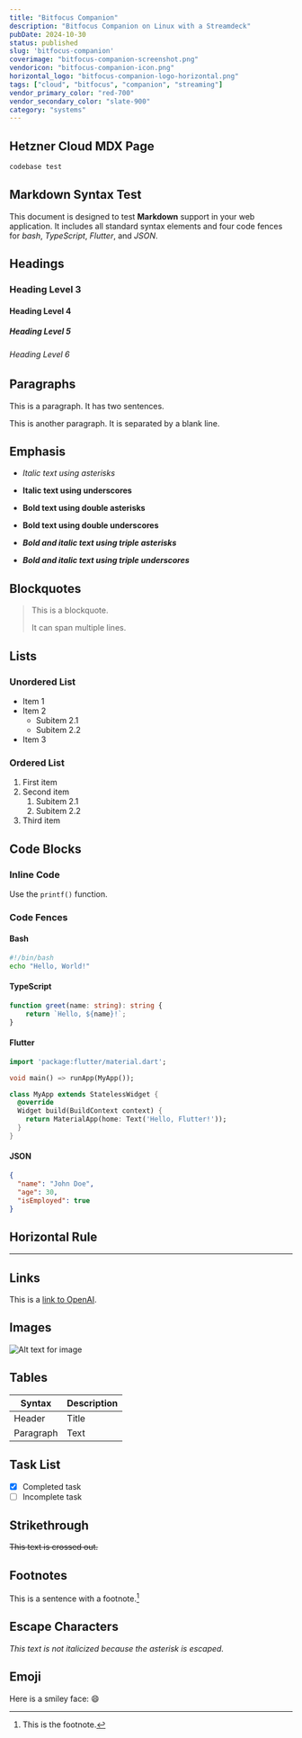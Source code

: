 ```yaml
---
title: "Bitfocus Companion"
description: "Bitfocus Companion on Linux with a Streamdeck"
pubDate: 2024-10-30
status: published
slug: 'bitfocus-companion'
coverimage: "bitfocus-companion-screenshot.png"
vendoricon: "bitfocus-companion-icon.png"
horizontal_logo: "bitfocus-companion-logo-horizontal.png"
tags: ["cloud", "bitfocus", "companion", "streaming"]
vendor_primary_color: "red-700"
vendor_secondary_color: "slate-900"
category: "systems"
---
```


## Hetzner Cloud MDX Page

```bash title="test" linenumbers
codebase test
```

## Markdown Syntax Test

This document is designed to test **Markdown** support in your web application. It includes all standard syntax elements and four code fences for *bash*, *TypeScript*, *Flutter*, and *JSON*.

## Headings

### Heading Level 3

#### Heading Level 4

##### Heading Level 5

###### Heading Level 6

## Paragraphs

This is a paragraph. It has two sentences.

This is another paragraph. It is separated by a blank line.

## Emphasis

- *Italic text using asterisks*

- **Italic text using underscores**

- **Bold text using double asterisks**

- **Bold text using double underscores**

- ***Bold and italic text using triple asterisks***

- ***Bold and italic text using triple underscores***

## Blockquotes

> This is a blockquote.
>
> It can span multiple lines.

## Lists

### Unordered List

- Item 1
- Item 2
  - Subitem 2.1
  - Subitem 2.2
- Item 3

### Ordered List

1. First item
2. Second item
   1. Subitem 2.1
   2. Subitem 2.2
3. Third item

## Code Blocks

### Inline Code

Use the `printf()` function.

### Code Fences

#### Bash

```bash
#!/bin/bash
echo "Hello, World!"
```

#### TypeScript

```typescript showLineNumbers
function greet(name: string): string {
    return `Hello, ${name}!`;
}
```

#### Flutter

```dart
import 'package:flutter/material.dart';

void main() => runApp(MyApp());

class MyApp extends StatelessWidget {
  @override
  Widget build(BuildContext context) {
    return MaterialApp(home: Text('Hello, Flutter!'));
  }
}
```

#### JSON

```json
{
  "name": "John Doe",
  "age": 30,
  "isEmployed": true
}
```

## Horizontal Rule

---

## Links

This is a [link to OpenAI](https://www.openai.com).

## Images

![Alt text for image](https://via.placeholder.com/150 "Optional title")

## Tables

| Syntax      | Description |
| ----------- | ----------- |
| Header      | Title       |
| Paragraph   | Text        |

## Task List

- [x] Completed task
- [ ] Incomplete task

## Strikethrough

~~This text is crossed out.~~

## Footnotes

This is a sentence with a footnote.[^1]

[^1]: This is the footnote.

## Escape Characters

*This text is not italicized because the asterisk is escaped.*

## Emoji

Here is a smiley face: 😄
